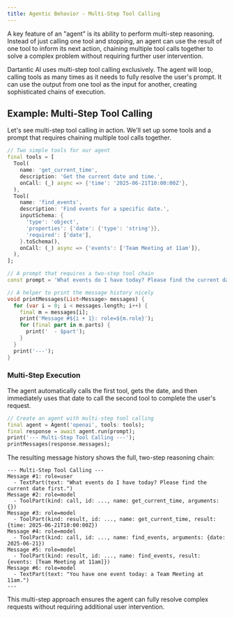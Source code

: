 ```yaml
---
title: Agentic Behavior - Multi-Step Tool Calling
---
```


A key feature of an "agent" is its ability to perform multi-step reasoning.
Instead of just calling one tool and stopping, an agent can use the result of
one tool to inform its next action, chaining multiple tool calls together to
solve a complex problem without requiring further user intervention.

Dartantic AI uses multi-step tool calling exclusively. The agent will loop,
calling tools as many times as it needs to fully resolve the user's prompt. It
can use the output from one tool as the input for another, creating sophisticated
chains of execution.

## Example: Multi-Step Tool Calling

Let's see multi-step tool calling in action. We'll set up some tools and a prompt that requires chaining multiple tool calls together.

```dart
// Two simple tools for our agent
final tools = [
  Tool(
    name: 'get_current_time',
    description: 'Get the current date and time.',
    onCall: (_) async => {'time': '2025-06-21T10:00:00Z'},
  ),
  Tool(
    name: 'find_events',
    description: 'Find events for a specific date.',
    inputSchema: {
      'type': 'object',
      'properties': {'date': {'type': 'string'}},
      'required': ['date'],
    }.toSchema(),
    onCall: (_) async => {'events': ['Team Meeting at 11am']},
  ),
];

// A prompt that requires a two-step tool chain
const prompt = 'What events do I have today? Please find the current date first.';

// A helper to print the message history nicely
void printMessages(List<Message> messages) {
  for (var i = 0; i < messages.length; i++) {
    final m = messages[i];
    print('Message #${i + 1}: role=${m.role}');
    for (final part in m.parts) {
      print('  - $part');
    }
  }
  print('---');
}
```

### Multi-Step Execution

The agent automatically calls the first tool, gets the date, and then immediately uses that date to call the second tool to complete the user's request.

```dart
// Create an agent with multi-step tool calling
final agent = Agent('openai', tools: tools);
final response = await agent.run(prompt);
print('--- Multi-Step Tool Calling ---');
printMessages(response.messages);
```

The resulting message history shows the full, two-step reasoning chain:

```
--- Multi-Step Tool Calling ---
Message #1: role=user
  - TextPart(text: "What events do I have today? Please find the current date first.")
Message #2: role=model
  - ToolPart(kind: call, id: ..., name: get_current_time, arguments: {})
Message #3: role=model
  - ToolPart(kind: result, id: ..., name: get_current_time, result: {time: 2025-06-21T10:00:00Z})
Message #4: role=model
  - ToolPart(kind: call, id: ..., name: find_events, arguments: {date: 2025-06-21})
Message #5: role=model
  - ToolPart(kind: result, id: ..., name: find_events, result: {events: [Team Meeting at 11am]})
Message #6: role=model
  - TextPart(text: "You have one event today: a Team Meeting at 11am.")
---
```

This multi-step approach ensures the agent can fully resolve complex requests without requiring additional user intervention.
